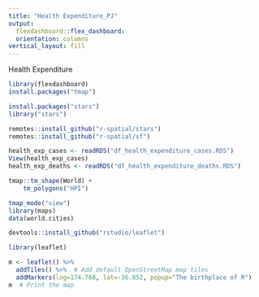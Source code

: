 ```yaml
---
title: "Health Expenditure_PJ"
output: 
  flexdashboard::flex_dashboard:
  orientation: columns
vertical_layout: fill
---
```

Health Expenditure
  
```r
library(flexdashboard)
install.packages("tmap")

install.packages("stars")
library("stars")

remotes::install_github("r-spatial/stars")
remotes::install_github("r-spatial/sf")
```




```r
health_exp_cases <- readRDS("df_health_expenditure_cases.RDS")
View(health_exp_cases)
health_exp_deaths <- readRDS("df_health_expenditure_deaths.RDS")

tmap::tm_shape(World) +
    tm_polygons("HPI")

tmap_mode("view")
library(maps)
data(world.cities)

```


```r
devtools::install_github("rstudio/leaflet")

library(leaflet)

m <- leaflet() %>%
  addTiles() %>%  # Add default OpenStreetMap map tiles
  addMarkers(lng=174.768, lat=-36.852, popup="The birthplace of R")
m  # Print the map

```

